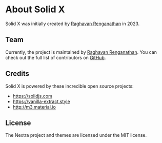 # About Solid X

Solid X was initially created by [Raghavan Renganathan](https://github.com/raghavan-renganathan) in 2023.

## Team

Currently, the project is maintained by [Raghavan Renganathan](https://github.com/raghavan-renganathan).
You can check out the full list of contributors on [GitHub](https://github.com/solid-ui/solid-x/graphs/contributors).

## Credits

Solid X is powered by these incredible open source projects:

- https://solidjs.com
- https://vanilla-extract.style
- http://m3.material.io

## License

The Nextra project and themes are licensed under the MIT license.